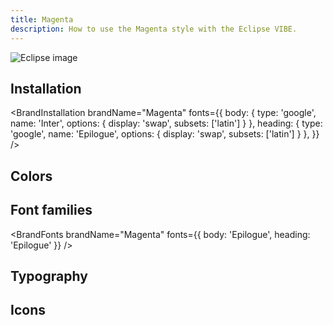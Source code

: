 ```yaml
---
title: Magenta
description: How to use the Magenta style with the Eclipse VIBE.
---
```


<img src="/eclipse/thumbnail.png" alt="Eclipse image" />

## Installation

<BrandInstallation
  brandName="Magenta"
  fonts={{
    body: { type: 'google', name: 'Inter', options: { display: 'swap', subsets: ['latin'] } },
    heading: { type: 'google', name: 'Epilogue', options: { display: 'swap', subsets: ['latin'] } },
  }}
/>

## Colors

<BrandColors brandName="Magenta" />

## Font families

<BrandFonts brandName="Magenta" fonts={{ body: 'Epilogue', heading: 'Epilogue' }} />

## Typography

<BrandTypography brandName="Magenta" />

## Icons

<IconsPreview strokeWidth={1.5} />
